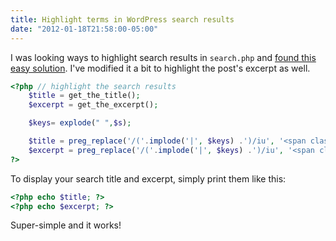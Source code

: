 ```yaml
---
title: Highlight terms in WordPress search results
date: "2012-01-18T21:58:00-05:00"
---
```


I was looking ways to highlight search results in `search.php` and [found this easy solution](http://www.wpbeginner.com/wp-tutorials/how-to-highlight-the-search-terms-in-results-in-wordpress/). I've modified it a bit to highlight the post's excerpt as well.

```php
<?php // highlight the search results
    $title = get_the_title();
    $excerpt = get_the_excerpt();

    $keys= explode(" ",$s);

    $title = preg_replace('/('.implode('|', $keys) .')/iu', '<span class="highlight">\0</span>', $title);
    $excerpt = preg_replace('/('.implode('|', $keys) .')/iu', '<span class="highlight">\0</span>', $excerpt);
?>
```

To display your search title and excerpt, simply print them like this:

```php
<?php echo $title; ?>
<?php echo $excerpt; ?>
```

Super-simple and it works!
